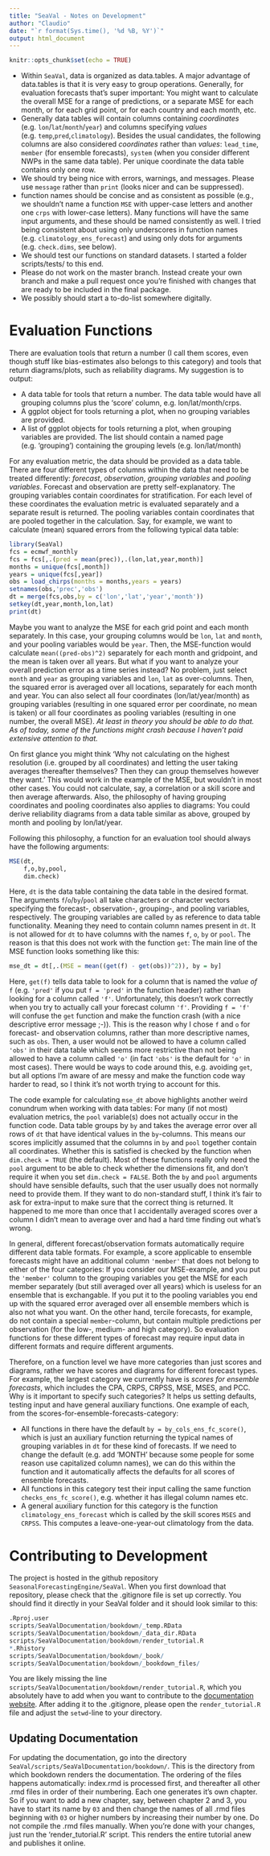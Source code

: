 ```yaml
---
title: "SeaVal - Notes on Development"
author: "Claudio"
date: "`r format(Sys.time(), '%d %B, %Y')`"
output: html_document
---
```


```r
knitr::opts_chunk$set(echo = TRUE)
```



* Within `SeaVal`, data is organized as data.tables. A major advantage of data.tables is that it is very easy to group operations. Generally, for evaluation forecasts that's super important: You might want to calculate the overall MSE for a range of predictions, or a separate MSE for each month, or for each grid point, or for each country and each month, etc.
* Generally data tables will contain columns containing *coordinates* (e.g. `lon`/`lat`/`month`/`year`) and columns specifying *values* (e.g. `temp`,`pred`,`climatology`). Besides the usual candidates, the following columns are also considered *coordinates* rather than *values*: `lead_time`, `member` (for ensemble forecasts), `system` (when you consider different NWPs in the same data table). Per unique coordinate the data table contains only one row. 
* We should try being nice with errors, warnings, and messages. Please use `message` rather than `print` (looks nicer and can be suppressed).
* function names should be concise and as consistent as possible (e.g., we shouldn't name a function `MSE` with upper-case letters and another one `crps` with lower-case letters). Many functions will have the same input arguments, and these should be named consistently as well. I tried being consistent about using only underscores in function names (e.g. `climatology_ens_forecast`) and using only dots for arguments (e.g. `check.dims`, see below).
* We should test our functions on standard datasets. I started a folder scripts/tests/ to this end.
* Please do not work on the master branch. Instead create your own branch and make a pull request once you're finished with changes that are ready to be included in the final package.
* We possibly should start a to-do-list somewhere digitally.

# Evaluation Functions

There are evaluation tools that return a number (I call them scores, even though stuff like bias-estimates also belongs to this category) and tools that return diagrams/plots, such as reliability diagrams. My suggestion is to output:

* A data table for tools that return a number. The data table would have all grouping columns plus the 'score' column, e.g. lon/lat/month/crps.
* A ggplot object for tools returning a plot, when no grouping variables are provided.
* A list of ggplot objects for tools returning a plot, when grouping variables are provided. The list should contain a named page (e.g. 'grouping') containing the grouping levels (e.g. lon/lat/month)


For any evaluation metric, the data should be provided as a data table. There are four different types of columns within the data that need to be treated differently:
*forecast*, *observation*, *grouping variables* and *pooling variables*. Forecast and observation are pretty self-explanatory. 
The grouping variables contain coordinates for stratification. For each level of these coordinates the evaluation metric is evaluated separately and a separate result is returned. The pooling variables contain coordinates that are pooled together in the calculation. Say, for example, we want to calculate (mean) squared errors from the following typical data table:
```r
library(SeaVal)
fcs = ecmwf_monthly
fcs = fcs[,.(pred = mean(prec)),.(lon,lat,year,month)]
months = unique(fcs[,month])
years = unique(fcs[,year])
obs = load_chirps(months = months,years = years)
setnames(obs,'prec','obs')
dt = merge(fcs,obs,by = c('lon','lat','year','month'))
setkey(dt,year,month,lon,lat)
print(dt)
```

Maybe you want to analyze the MSE for each grid point and each month separately. In this case, your grouping columns would be `lon`, `lat` and `month`, and your pooling variables would be `year`. Then, the MSE-function would calculate `mean((pred-obs)^2)` separately for each month and gridpoint, and the mean is taken over all years. But what if you want to analyze your overall prediction error as a time series instead? No problem, just select `month` and `year` as grouping variables and `lon`, `lat` as over-columns. Then, the squared error is averaged over all locations, separately for each month and year.
You can also select all four coordinates (lon/lat/year/month) as grouping variables (resulting in one squared error per coordinate, no mean is taken) or all four coordinates as pooling variables (resulting in one number, the overall MSE). *At least in theory you should be able to do that. As of today, some of the functions might crash because I haven't paid extensive attention to that.* 

On first glance you might think 'Why not calculating on the highest resolution (i.e. grouped by all coordinates) and letting the user taking averages thereafter themselves? Then they can group themselves however they want.' This would work in the example of the MSE, but wouldn't in most other cases. You could not calculate, say, a correlation or a skill score and then average afterwards. Also, the philosophy of having grouping coordinates and pooling coordinates also applies to diagrams: You could derive reliability diagrams from a data table similar as above, grouped by month and pooling by lon/lat/year. 

Following this philosophy, a function for an evaluation tool should always have the following arguments:
```r
MSE(dt,
    f,o,by,pool,
    dim.check)
```

Here, `dt` is the data table containing the data table in the desired format. The arguments `f`/`o`/`by`/`pool` all take characters or character vectors specifying the forecast-, observation-, grouping-, and pooling variables, respectively. The grouping variables are called `by` as reference to data table functionality. Meaning they need to contain column names present in `dt`. It is not allowed for `dt` to have columns with the names `f`, `o`, `by` or `pool`. The reason is that this does not work with the function `get`: The main line of the MSE function looks something like this:
```r
mse_dt = dt[,.(MSE = mean((get(f) - get(obs))^2)), by = by]
```
Here, `get(f)` tells data table to look for a column that is named the *value of* `f` (e.g. `'pred'` if you put `f = 'pred'` in the function header) rather than looking for a column called `'f'`.
Unfortunately, this doesn't work correctly when you try to actually call your forecast column `'f'`. Providing `f = 'f'` will confuse the `get` function and make the function crash (with a nice descriptive error message ;-)). This is the reason why I chose `f` and `o` for forecast- and observation columns, rather than more descriptive names, such as `obs`. Then, a user would not be allowed to have a column called `'obs'` in their data table which seems more restrictive than not being allowed to have a column called `'o'` (in fact `'obs'` is the default for `'o'` in most cases). 
There would be ways to code around this, e.g. avoiding `get`, but all options I'm aware of are messy and make the function code way harder to read, so I think it's not worth trying to account for this. 

The code example for calculating `mse_dt` above highlights another weird conundrum when working with data tables: For many (if not most) evaluation metrics, the `pool` variable(s) does not actually occur in the function code. Data table groups by `by` and takes the average error over all rows of `dt` that have identical values in the `by`-columns. This means our scores implicitly assumed that the columns in `by` and `pool` together contain all coordinates. Whether this is satisfied is checked by the function when `dim.check = TRUE` (the default). Most of these functions really only need the `pool` argument to be able to check whether the dimensions fit, and don't require it when you set `dim.check = FALSE`. Both the `by` and `pool` arguments should have sensible defaults, such that the user usually does not normally need to provide them. If they want to do non-standard stuff, I think it's fair to ask for extra-input to make sure that the correct thing is returned. It happened to me more than once that I accidentally averaged scores over a column I didn't mean to average over and had a hard time finding out what's wrong.

In general, different forecast/observation formats automatically require different data table formats. For example, a score applicable to ensemble forecasts might have an additional column `'member'` that does not belong to either of the four categories: If you consider our MSE-example, and you put the `'member'` column to the grouping variables you get the MSE for each member separately (but still averaged over all years) which is useless for an ensemble that is exchangable. If you put it to the pooling variables you end up with the squared error averaged over all ensemble members which is also not what you want. On the other hand, tercile forecasts, for example, do not contain a special `member`-column, but contain multiple predictions per observation (for the low-, medium- and high category). So evaluation functions for these different types of forecast may require input data in different formats and require different arguments.

Therefore, on a function level we have more categories than just scores and diagrams, rather we have scores and diagrams for different forecast types. For example, the largest category we currently have is *scores for ensemble forecasts*, which includes the CPA, CRPS, CRPSS, MSE, MSES, and PCC. 
Why is it important to specify such categories? It helps us setting defaults, testing input and have general auxiliary functions. One example of each, from the scores-for-ensemble-forecasts-category: 

* All functions in there have the default `by = by_cols_ens_fc_score()`, which is just an auxiliary function returning the typical names of grouping variables in `dt` for these kind of forecasts. If we need to change the default (e.g. add 'MONTH' because some people for some reason use capitalized column names), we can do this within the function and it automatically affects the defaults for all scores of ensemble forecasts.
* All functions in this category test their input calling the same function `checks_ens_fc_score()`, e.g. whether it has illegal column names etc.
* A general auxiliary function for this category is the function `climatology_ens_forecast` which is called by the skill scores `MSES` and `CRPSS`. This computes a leave-one-year-out climatology from the data. 

# Contributing to Development

The project is hosted in the github repository `SeasonalForecastingEngine/SeaVal`. When you first download that repository, please check that the .gitignore file is set up correctly. You should find it directly in your SeaVal folder and it should look similar to this:

```r
.Rproj.user
scripts/SeaValDocumentation/bookdown/_temp.RData
scripts/SeaValDocumentation/bookdown/_data_dir.RData
scripts/SeaValDocumentation/bookdown/render_tutorial.R
*.Rhistory
scripts/SeaValDocumentation/bookdown/_book/
scripts/SeaValDocumentation/bookdown/_bookdown_files/
```

You are likely missing the line `scripts/SeaValDocumentation/bookdown/render_tutorial.R`, which you absolutely have to add when you want to contribute to the [documentation website](http://files.nr.no/samba/CONFER/SeaVal/).
After adding it to the .gitignore, please open the `render_tutorial.R` file and adjust the `setwd`-line to your directory. 

## Updating Documentation

For updating the documentation, go into the directory `SeaVal/scripts/SeaValDocumentation/bookdown/`. This is the directory from which bookdown renders the documentation. The ordering of the files happens automatically: index.rmd is processed first, and thereafter all other .rmd files in order of their numbering. Each one generates it's own chapter. So if you want to add a new chapter, say, between chapter 2 and 3, you have to start its name by `03` and then change the names of all .rmd files beginning with `03` or higher numbers by increasing their number by one. Do not compile the .rmd files manually. When you're done with your changes, just run the 'render_tutorial.R' script. This renders the entire tutorial anew and publishes it online.

